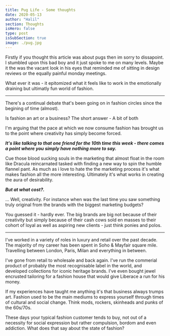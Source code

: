 ```yaml
---
title: Pug Life - Some thoughts
date: 2020-05-13
author: "Halil"
section: Thoughts
isHero: false
type: post
isSubSection: true
image: ./pug.jpg
---
```


Firstly if you thought this article was about pugs then im sorry to dissapoint.
I stumbled upon this bad boy and it just spoke to me on many levels.
Maybe it the was the vacant look in his eyes that reminded me of sitting in design reviews
or the equally painful monday meetings.

What ever it was - it epitomized what it feels like to work in the emotionally draining but 
ultimatly fun world of fashion.

------------

There's a continual debate that's been going on in fashion circles since the begining of time (almost).

Is fashion an art or a business? The short answer - A bit of both

I'm arguing that the pace at which we now consume fashion has brought us to the point where creativity has simply become forced.

***It's like talking to that one friend for the 10th time this week - there comes a point where you simply have nothing more to say.***

Cue those blood sucking souls in the marketing that almost float in the room like 
Dracula reincarnated tasked with finding a new way to spin the humble flannel pant.
As much as i love to hate the the marketing process it's what makes fashion all the more interesting.
Ultimately it's what works in creating the aura of desirability.

***But at what cost?.***

... Well, creativity. For instance when was the last time you saw something truly original from the brands with the biggest marketing budgets?

You guessed it - hardly ever. The big brands are big not because of their creativity but simply because of their 
cash cows sold en masses to their cohort of loyal as well as aspiring new clients - just think ponies and polos.

------------

I've worked in a variety of roles in luxury and retail over the past decade.
The majority of my career has been spent in Soho & Mayfair square mile. Travelling between London, Paris, Milan and everything in between.

I've gone from retail to wholesale and back again.
I've run the commerial product of probably the most recognisable label in the world, and
developed collections for iconic heritage brands.
I've even bought jewel encrusted tailoring for a fashion house that would give Liberace a run for his money.

If my experiences have taught me anything it's that business always trumps art. 
Fashion used to be the main mediums to express yourself through times of cultural and social change. Think mods, rockers, skinheads and punks of the 60s/70s.

These days your typical fashion customer tends to buy, not out of a necessity for social expression but rather compulsion, bordom and even addiction.
What does that say about the state of fashion?  